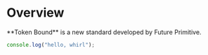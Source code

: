 
# Overview

<Callout emoji="✍🏽">
  **Token Bound** is a new standard developed by Future Primitive.
</Callout>

```ts copy
console.log("hello, whirl");
```
